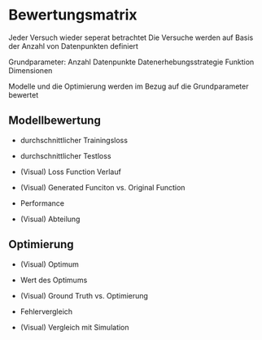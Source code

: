 # Bewertungsmatrix

Jeder Versuch wieder seperat betrachtet
Die Versuche werden auf Basis der Anzahl von Datenpunkten definiert


Grundparameter:
Anzahl Datenpunkte
Datenerhebungsstrategie
Funktion
Dimensionen


Modelle und die Optimierung werden im Bezug auf die Grundparameter bewertet


## Modellbewertung

- durchschnittlicher Trainingsloss
- durchschnittlicher Testloss

- (Visual) Loss Function Verlauf

- (Visual) Generated Funciton vs. Original Function

- Performance

- (Visual) Abteilung


## Optimierung

- (Visual) Optimum

- Wert des Optimums

- (Visual) Ground Truth vs. Optimierung

- Fehlervergleich

- (Visual) Vergleich mit Simulation
